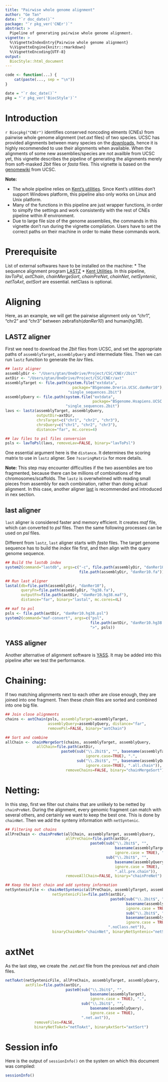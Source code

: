 ```yaml
---
title: "Pairwise whole genome alignment"
author: "Ge Tan"
date: "`r doc_date()`"
package: "`r pkg_ver('CNEr')`"
abstract: >
  Pipeline of generating pairwise whole genome alignment.
vignette: >
  %\VignetteIndexEntry{Pairwise whole genome alignment}
  %\VignetteEngine{knitr::rmarkdown}
  %\VignetteEncoding{UTF-8}
output: 
  BiocStyle::html_document
---
```


```r
code <- function(...) {
    cat(paste(..., sep = "\n"))
}

date = "`r doc_date()`"
pkg = "`r pkg_ver('BiocStyle')`"
```

# Introduction

`r Biocpkg("CNEr")` identifies conserved noncoding elments (CNEs) from pairwise whole genome alignment (_net.axt_ files) of two species.
UCSC has provided alignments between many species on the [downloads](http://hgdownload.cse.ucsc.edu/downloads.html),
hence it is highly recommended to use their alignments when available.
When the alignments of some new assemblies/species are not availble from UCSC yet, this vignette describes the pipeline of generating the alignments merely from soft-masked _2bit_ files or _fasta_ files.
This vignette is based on the [genomewiki](http://genomewiki.ucsc.edu/index.php/Whole_genome_alignment_howto) from UCSC.

__Note:__ 
 
 * The whole pipeline relies on  [Kent's utilities](http://hgdownload.cse.ucsc.edu/admin/exe/).
Since Kent's utilities don't support Windows platform, this pipeline also only works on Linux and Unix platform.
 * Many of the functions in this pipeline are just wrapper functions, in order to simplfy the settings and work consistently with the rest of CNEs pipeline within _R_ environment.
 * Due to large file size of the genome assemblies, the commands in this vignette don't run during the vignette compilation. Users have to set the correct paths on their machine in order to make these commands work.

# Prerequisite

List of external softwares have to be installed on the machine:
 * The sequence alignment program [LASTZ](http://www.bx.psu.edu/miller_lab/dist/README.lastz-1.02.00/README.lastz-1.02.00a.html)
 * [Kent Utilities](http://hgdownload.cse.ucsc.edu/admin/jksrc.zip). In this pipeline, _lavToPsl_, _axtChain_, _chainMergeSort_, _chainPreNet_, _chainNet_, _netSyntenic_, _netToAxt_, _axtSort_ are essential. netClass is optional.

# Aligning
Here, as an example, we will get the pairwise alignment only on "chr1", "chr2" and "chr3" between zebrafish(_danRer10_) and human(_hg38_).

## LASTZ aligner
First we need to download the _2bit_ files from UCSC, and set the appropriate paths of `assemblyTarget`, `assemblyQuery` and intermediate files.
Then we can run `lastz` function to generate the _lav_ files.

```r
## lastz aligner
assemblyDir <- "/Users/gtan/OneDrive/Project/CSC/CNEr/2bit"
axtDir <- "/Users/gtan/OneDrive/Project/CSC/CNEr/axt"
assemblyTarget <- file.path(system.file("extdata",
                              package="BSgenome.Drerio.UCSC.danRer10"),
                            "single_sequences.2bit")
assemblyQuery <- file.path(system.file("extdata",
                                       package="BSgenome.Hsapiens.UCSC.hg38"),
                           "single_sequences.2bit")
lavs <- lastz(assemblyTarget, assemblyQuery, 
              outputDir=axtDir,
              chrsTarget=c("chr1", "chr2", "chr3"),
              chrsQuery=c("chr1", "chr2", "chr3"),
              distance="far", mc.cores=4)

## lav files to psl files conversion
psls <- lavToPsl(lavs, removeLav=FALSE, binary="lavToPsl")
```

One essential argument here is the `distance`. It determines the scoring matrix to use in `lastz` aligner. See `?scoringMatrix` for more details.

__Note:__
This step may encounter difficulties if the two assemblies are too fragmented, because there can be millions of combinations of the chromosomes/scaffolds. The `lastz` is overwhelmed with reading small pieces from assembly for each combination, rather than doing actual alignment.
In this case, another aligner [last](http://last.cbrc.jp/) is recommended and introduced in nex section.

## last aligner

`last` aligner is considered faster and memory efficient.
It creates _maf_ file, which can converted to _psl_ files.
Then the same following processes can be used on _psl_ files.

Different from `lastz`, `last` aligner starts with _fasta_ files.
The target genome sequence has to build the _index_ file first, and then align with the query genome sequence.

```r
## Build the lastdb index
system2(command="lastdb", args=c("-c", file.path(assemblyDir, "danRer10"),
                                 file.path(assemblyDir, "danRer10.fa")))

## Run last aligner
lastal(db=file.path(assemblyDir, "danRer10"),
       queryFn=file.path(assemblyDir, "hg38.fa"),
       outputFn=file.path(axtDir, "danRer10.hg38.maf"),
       distance="far", binary="lastal", mc.cores=4L)

## maf to psl 
psls <- file.path(axtDir, "danRer10.hg38.psl")
system2(command="maf-convert", args=c("psl", 
                                      file.path(axtDir, "danRer10.hg38.maf"),
                                      ">", psls))
```

## YASS aligner
Another alternative of alignment software is 
[YASS](http://bioinfo.lifl.fr/yass/).
It may be added into this pipeline after we test the performance.

# Chaining:
If two matching alignments next to each other are close enough, they are joined into one fragment.
Then these _chain_ files are sorted and combined into one big file.

```r
## Join close alignments
chains <- axtChain(psls, assemblyTarget=assemblyTarget,
                   assemblyQuery=assemblyQuery, distance="far",
                   removePsl=FALSE, binary="axtChain")

## Sort and combine
allChain <- chainMergeSort(chains, assemblyTarget, assemblyQuery,
              allChain=file.path(axtDir,
                         paste0(sub("\\.2bit$", "", basename(assemblyTarget),
                                    ignore.case=TRUE), ".", 
                                sub("\\.2bit$", "", basename(assemblyQuery), 
                                    ignore.case=TRUE), ".all.chain")),
                           removeChains=FALSE, binary="chainMergeSort")
```

# Netting:
In this step, first we filter out chains that are unlikely to be netted by `chainPreNet`.
During the alignment, every genomic fragment can match with several others, and certainly we want to keep the best one.
This is done by `chainNet`.
Then we add the synteny information with `netSyntenic`.

```r
## Filtering out chains
allPreChain <- chainPreNet(allChain, assemblyTarget, assemblyQuery,
                           allPreChain=file.path(axtDir,
                                      paste0(sub("\\.2bit$", "", 
                                                 basename(assemblyTarget),
                                                 ignore.case = TRUE), ".", 
                                             sub("\\.2bit$", "",
                                                 basename(assemblyQuery),
                                                 ignore.case = TRUE),
                                                 ".all.pre.chain")),
                           removeAllChain=FALSE, binary="chainPreNet")

## Keep the best chain and add synteny information
netSyntenicFile <- chainNetSyntenic(allPreChain, assemblyTarget, assemblyQuery,
                     netSyntenicFile=file.path(axtDir,
                                               paste0(sub("\\.2bit$", "",
                                                      basename(assemblyTarget),
                                                      ignore.case = TRUE), ".",
                                                      sub("\\.2bit$", "",
                                                      basename(assemblyQuery),
                                                      ignore.case = TRUE),
                                              ".noClass.net")),
                     binaryChainNet="chainNet", binaryNetSyntenic="netSyntenic")
```

# axtNet
As the last step, we create the _.net.axt_ file from the previous _net_ and _chain_ files.
```r
netToAxt(netSyntenicFile, allPreChain, assemblyTarget, assemblyQuery,
         axtFile=file.path(axtDir,
                           paste0(sub("\\.2bit$", "",
                                      basename(assemblyTarget),
                                      ignore.case = TRUE), ".",
                                  sub("\\.2bit$", "",
                                      basename(assemblyQuery),
                                      ignore.case = TRUE),
                                  ".net.axt")),
             removeFiles=FALSE,
             binaryNetToAxt="netToAxt", binaryAxtSort="axtSort")

```

# Session info

Here is the output of `sessionInfo()` on the system on which this
document was compiled:

```r
sessionInfo()
```


